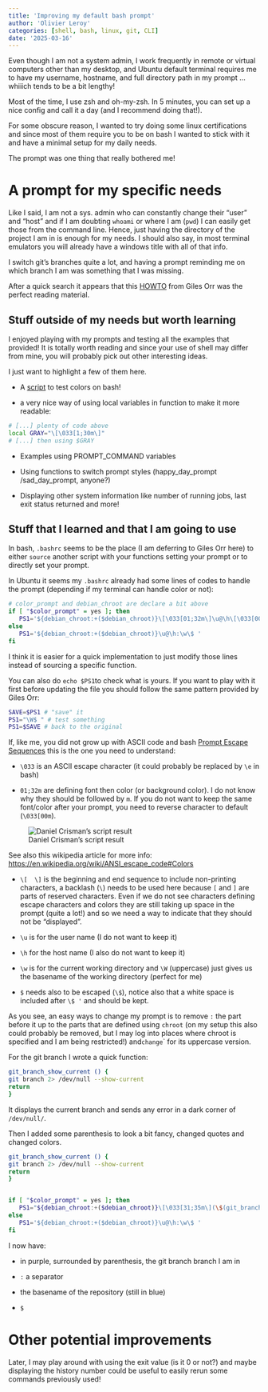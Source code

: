 ```yaml
---
title: 'Improving my default bash prompt'
author: 'Olivier Leroy'
categories: [shell, bash, linux, git, CLI]
date: '2025-03-16'
---
```


Even though I am not a system admin, I work frequently in remote or virtual computers other than my desktop, and Ubuntu default terminal requires me to have my username, hostname, and full directory path in my prompt ... whiiich tends to be a bit lengthy!


Most of the time, I use zsh and oh-my-zsh.
In 5 minutes, you can set up a nice config and call it a day (and I recommend doing that!).


For some obscure reason, I wanted to try doing some linux certifications and since most of them require you to be on bash I wanted to stick with it and have a minimal setup for my daily needs.


The prompt was one thing that really bothered me!


# A prompt for my specific needs


Like I said, I am not a sys. admin who can constantly change their "user" and "host" and if I am doubting `whoami` or where I am (`pwd`) I can easily get those from the command line.
Hence, just having the directory of the project I am in is enough for my needs. I should also say, in most terminal emulators you will already have a windows title with all of that info.


I switch git's branches quite a lot, and having a prompt reminding me on which branch I am was something that I was missing. 


After a quick search it appears that this [HOWTO](https://tldp.org/HOWTO/Bash-Prompt-HOWTO/) from Giles Orr was the perfect reading material.


## Stuff outside of my needs but worth learning

I enjoyed playing with my prompts and testing all the examples that provided! It is totally worth reading and since your use of shell may differ from mine, you will probably pick out other interesting ideas.

I just want to highlight a few of them here.

- A [script](https://tldp.org/HOWTO/Bash-Prompt-HOWTO/x329.html) to test colors on bash! 

- a very nice way of using local variables in function to make it more readable:


```bash
# [...] plenty of code above
local GRAY="\[\033[1;30m\]"
# [...] then using $GRAY
```

- Examples using PROMPT_COMMAND variables

- Using functions to switch prompt styles (happy_day_prompt /sad_day_prompt, anyone?)

- Displaying other system information like number of running jobs, last exit status returned and more! 

## Stuff that I learned and that I am going to use

In bash, `.bashrc` seems to be the place (I am deferring to Giles Orr here) to either `source` another script with your functions setting your prompt or to directly set your prompt. 

In Ubuntu it seems my `.bashrc` already had some lines of codes to handle the prompt (depending if my terminal can handle color or not):

```bash
# color_prompt and debian_chroot are declare a bit above
if [ "$color_prompt" = yes ]; then
   PS1='${debian_chroot:+($debian_chroot)}\[\033[01;32m\]\u@\h\[\033[00m\]:\[\033[01;34m\]\w\[\033[00m\]\$ '
else
   PS1='${debian_chroot:+($debian_chroot)}\u@\h:\w\$ '
fi
```

I think it is easier for a quick implementation to just modify those lines instead of sourcing a specific function.

You can also do `echo $PS1`to check what is yours. If you want to play with it first before updating the file you should follow the same pattern provided by Giles Orr:

```bash
SAVE=$PS1 # "save" it
PS1="\W$ " # test something
PS1=$SAVE # back to the original
```
If, like me, you did not grow up with ASCII code and bash [Prompt Escape Sequences](https://tldp.org/HOWTO/Bash-Prompt-HOWTO/bash-prompt-escape-sequences.html) this is the one you need to understand:

- `\033` is an ASCII escape character (it could probably be replaced by `\e` in bash)

- `01;32m` are defining font then color (or background color). I do not know why they should be followed by `m`. If you do not want to keep the same font/color after your prompt, you need to reverse character to default (`\033[00m`).

![Daniel Crisman's script result](bash_colors.png)

See also this wikipedia article for more info: [https://en.wikipedia.org/wiki/ANSI_escape_code#Colors](https://en.wikipedia.org/wiki/ANSI_escape_code#Colors)

- `\[  \]` is the beginning and end sequence to include non-printing characters, a backlash (`\`) needs to be used here because `[` and `]` are parts of reserved characters. Even if we do not see characters defining escape characters and colors they are still taking up space in the prompt (quite a lot!) and so we need a way to indicate that they should not be "displayed".

- `\u` is for the user name (I do not want to keep it)

- `\h` for the host name (I also do not want to keep it)

- `\w` is for the current working directory and `\W` (uppercase) just gives us the basename of the working directory (perfect for me)

- `$` needs also to be escaped (`\$`), notice also that a white space is included after `\$ '` and should be kept.

As you see, an easy ways to change my prompt is to remove `:` the part before it up to the parts that are defined using `chroot` (on my setup this also could probably be removed, but I may log into places where chroot is specified and I am being restricted!)  and`change `\w` for its uppercase version.

For the git branch I wrote a quick function:

```bash
git_branch_show_current () {
git branch 2> /dev/null --show-current
return
}
```

It displays the current branch and sends any error in a dark corner of `/dev/null/`.

Then I added some parenthesis to look a bit fancy, changed quotes and changed colors.

```bash
git_branch_show_current () {
git branch 2> /dev/null --show-current
return
}


if [ "$color_prompt" = yes ]; then
   PS1="${debian_chroot:+($debian_chroot)}\[\033[31;35m\](\$(git_branch_show_current))\033[00m\]:\[\033[01;34m\]\W\[\033[00m\]\$ "
else
   PS1='${debian_chroot:+($debian_chroot)}\u@\h:\w\$ '
fi
```

I now have:

- in purple, surrounded by parenthesis, the git branch branch I am in

- `:`  a separator 

- the basename of the repository (still in blue)

- `$ `

# Other potential improvements


Later, I may play around with using the exit value (is it 0 or not?) and maybe displaying the history number could be useful to easily rerun some commands previously used!
